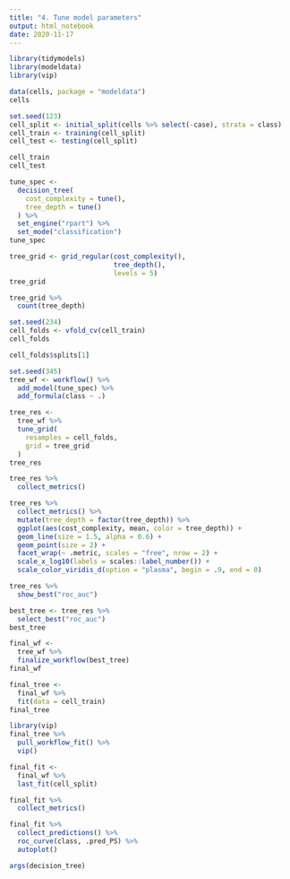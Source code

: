 ```yaml
---
title: "4. Tune model parameters"
output: html_notebook
date: 2020-11-17
---
```



```r
library(tidymodels)
library(modeldata)
library(vip)
```


```r
data(cells, package = "modeldata")
cells
```


```r
set.seed(123)
cell_split <- initial_split(cells %>% select(-case), strata = class)
cell_train <- training(cell_split)
cell_test <- testing(cell_split)
```


```r
cell_train
cell_test
```


```r
tune_spec <-
  decision_tree(
    cost_complexity = tune(),
    tree_depth = tune()
  ) %>% 
  set_engine("rpart") %>% 
  set_mode("classification")
tune_spec
```


```r
tree_grid <- grid_regular(cost_complexity(),
                          tree_depth(),
                          levels = 5)
tree_grid
```


```r
tree_grid %>%
  count(tree_depth)
```


```r
set.seed(234)
cell_folds <- vfold_cv(cell_train)
cell_folds
```


```r
cell_folds$splits[1]
```


```r
set.seed(345)
tree_wf <- workflow() %>%
  add_model(tune_spec) %>%
  add_formula(class ~ .)

tree_res <-
  tree_wf %>% 
  tune_grid(
    resamples = cell_folds,
    grid = tree_grid
  )
tree_res
```


```r
tree_res %>%
  collect_metrics()
```


```r
tree_res %>%
  collect_metrics() %>%
  mutate(tree_depth = factor(tree_depth)) %>%
  ggplot(aes(cost_complexity, mean, color = tree_depth)) +
  geom_line(size = 1.5, alpha = 0.6) +
  geom_point(size = 2) +
  facet_wrap(~ .metric, scales = "free", nrow = 2) +
  scale_x_log10(labels = scales::label_number()) +
  scale_color_viridis_d(option = "plasma", begin = .9, end = 0)
```


```r
tree_res %>%
  show_best("roc_auc")
```


```r
best_tree <- tree_res %>%
  select_best("roc_auc")
best_tree
```


```r
final_wf <-
  tree_wf %>%
  finalize_workflow(best_tree)
final_wf
```


```r
final_tree <-
  final_wf %>%
  fit(data = cell_train)
final_tree
```


```r
library(vip)
final_tree %>%
  pull_workflow_fit() %>%
  vip()
```


```r
final_fit <-
  final_wf %>%
  last_fit(cell_split)

final_fit %>%
  collect_metrics()
```


```r
final_fit %>%
  collect_predictions() %>%
  roc_curve(class, .pred_PS) %>%
  autoplot()
```


```r
args(decision_tree)
```

